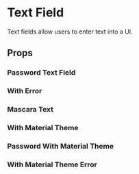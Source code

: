 

# Text Field

Text fields allow users to enter text into a UI.

<Canvas>
  <Story id="components-ui-textfield--default-story" />
</Canvas>

## Props

<ArgTypes of={TextField} />

### Password Text Field

<Canvas>
  <Story id="components-ui-textfield--password" />
</Canvas>

### With Error

<Canvas>
  <Story id="components-ui-textfield--error" />
</Canvas>

### Mascara Text

<Canvas>
  <Story id="components-ui-textfield--mascara-text" />
</Canvas>

### With Material Theme

<Canvas>
  <Story id="components-ui-textfield--material-text" />
</Canvas>

### Password With Material Theme

<Canvas>
  <Story id="components-ui-textfield--material-password" />
</Canvas>

### With Material Theme Error

<Canvas>
  <Story id="components-ui-textfield--material-error" />
</Canvas>
